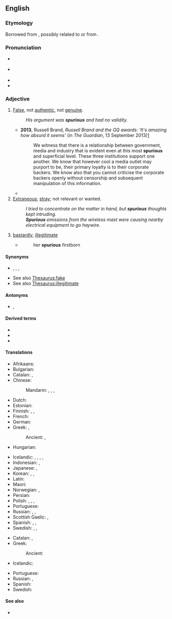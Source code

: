 ==English==
{{was wotd|2007|November|27}}

===Etymology===
Borrowed from {{bor|en|LL.|spurius|t=illegitimate, bastardly}}, possibly related to {{m|la|sperno}} or from {{der|en|ett|-}}.

===Pronunciation===
* {{a|RP}} {{IPA|en|/ˈspjʊə.ɹi.əs/}}
* {{a|US}} {{IPA|en|/ˈspjʊ.ɹi.əs/|/ˈspʊ.ɹi.əs/|/ˈspjɔ.ɹi.əs/}}
* {{audio|en|en-us-spurious.ogg|Audio (US)}}
* {{rhymes|en|ʊəɹiəs}}

===Adjective===
{{en-adj}}

# [[false|False]], not [[authentic]], not [[genuine]].
#: ''His argument was '''spurious''' and had no validity.''
#* '''2013''', Russell Brand, ''Russell Brand and the GQ awards: <nowiki>'It's amazing how absurd it seems'</nowiki>'' (in ''The Guardian'', 13 September 2013)[http://www.theguardian.com/culture/2013/sep/13/russell-brand-gq-awards-hugo-boss]
#*: We witness that there is a relationship between government, media and industry that is evident even at this most '''spurious''' and superficial level. These three institutions support one another. We know that however cool a media outlet may purport to be, their primary loyalty is to their corporate backers. We know also that you cannot criticise the corporate backers openly without censorship and subsequent manipulation of this information.
#*{{quote-journal
|en
|journal=Jewish Currents
|date=2019-7-19
|author=Noah Kulwin
|url=https://jewishcurrents.org/democrats-fail-the-left-once-again/
|title=Democrats Fail the Left, Once Again
|passage=[Ilhan] Omar was left twisting in the wind earlier this year after facing '''spurious''' charges of antisemitism, a display of Democratic cowardice co-signed by Chelsea Clinton, Chuck Schumer, and most every other Democrat with a congressional leadership position.}}
# [[extraneous|Extraneous]]; [[stray]]; not relevant or wanted.
#: ''I tried to concentrate on the matter in hand, but '''spurious''' thoughts kept intruding.''
#: '''''Spurious''' emissions from the wireless mast were causing nearby electrical equipment to go haywire.''
# {{lb|en|archaic}} [[bastardly]], [[illegitimate]]
#* {{rfdate|en|and other bibliographic particulars, eg, title of work, page, url}} {{w|John Milton}}
#*: her '''spurious''' firstborn

====Synonyms====
* {{sense|false}} {{l|en|counterfeit}}, {{l|en|fake}}, {{l|en|false}}, {{l|en|bogus}}
* See also [[Thesaurus:fake]]
* See also [[Thesaurus:illegitimate]]

====Antonyms====
* {{sense|false}} {{l|en|genuine}}, {{l|en|representative}}

====Derived terms====
* {{l|en|spuriosity}}
* {{l|en|spuriously}}
* {{l|en|spuriousness}}

====Translations====
{{trans-top|false}}
* Afrikaans: {{t|af|vals}}
* Bulgarian: {{t+|bg|фалши́в}}
* Catalan: {{t|ca|espuri}}, {{t+|ca|fals}}
* Chinese:
*: Mandarin: {{t+|cmn|虛假|alt=虛假的}}, {{t+|cmn|虚假|tr=xūjiǎ de|alt=虚假的}}, {{t+|cmn|偽造|alt=偽造的}}, {{t+|cmn|伪造|tr=wěizào de|alt=伪造的}}
* Dutch: {{t+|nl|vals}}
* Estonian: {{t|et|võlts}}
* Finnish: {{t+|fi|väärennetty}}, {{t+|fi|väärä}}, {{t+|fi|epäaito}}
* French: {{t+|fr|faux}}
* German: {{t+|de|unecht}}
* Greek: {{t+|el|πλαστός|m}}, {{t+|el|κίβδηλος|m}}
*: Ancient: {{t|grc|πλαστός}}, {{t|grc|νόθος}}
* Hungarian: {{t+|hu|hamis}}
{{trans-mid}}
* Icelandic: {{t|is|óekta|m}}, {{t|is|falskur|m}}, {{t|is|falsaður|m}}, {{t|is|tál-}}, {{t|is|fals-}}
* Indonesian: {{t+|id|palsu}}, {{t+|id|tiru|alt=tiruan}}
* Japanese: {{t|ja|にせ物|tr=にせものの, nisemono no|alt=にせ物の}}, {{t+|ja|疑似|tr=ぎじの, giji no|alt=疑似の}}
* Korean: {{t+|ko|거짓|tr=geojis-ui|alt=거짓의}}, {{t+|ko|속임수|tr=sogimsu-ui|alt=속임수의}}, {{t+|ko|위조|tr=wijo-doen|alt=위조된}}
* Latin: {{t|la|reprobus}}
* Maori: {{t|mi|tipatipa}}
* Norwegian: {{t+|no|falsk}}, {{t|no|uekte}}
* Persian: {{t+|fa|مجعول|tr=maj'ul}}
* Polish: {{t+|pl|fałszywy}}, {{t+|pl|nieprawdziwy}}, {{t|pl|nieautentyczny}}, {{t|pl|podrobiony}}
* Portuguese: {{t+|pt|espúrio|m}}
* Russian: {{t+|ru|ло́жный}}, {{t+|ru|подде́льный|m}}, {{t+|ru|фальши́вый}}
* Scottish Gaelic: {{t|gd|meallta}}, {{t|gd|mealltach}}
* Spanish: {{t+|es|espurio}}, {{t+|es|falso}}, {{t+|es|mentira}}
* Swedish: {{t+|sv|falsk}}, {{t+|sv|förfalskad}}, {{t+|sv|oäkta}}
{{trans-bottom}}

{{trans-top|illegitimate}}
* Catalan: {{t|ca|espuri}}, {{t+|ca|bastard}}
* Greek: {{t+|el|νόθος|m}}
*: Ancient: {{t|grc|νόθος}}
* Icelandic: {{t|is|óskilgetinn|m}}
{{trans-mid}}
* Portuguese: {{t+|pt|espúrio|m}}
* Russian: {{t+|ru|внебра́чный|m}}, {{t+|ru|незаконноро́жденный|m}}
* Spanish: {{t+|es|espurio|m}}
* Swedish: {{t+|sv|oäkta}}
{{trans-bottom}}

====See also====
* {{l|en|specious}}